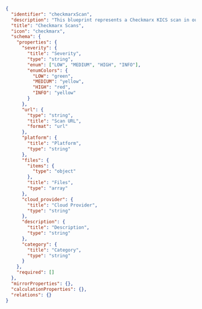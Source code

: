```json showLineNumbers
{
  "identifier": "checkmarxScan",
  "description": "This blueprint represents a Checkmarx KICS scan in our software catalog",
  "title": "Checkmarx Scans",
  "icon": "checkmarx",
  "schema": {
    "properties": {
      "severity": {
        "title": "Severity",
        "type": "string",
        "enum": ["LOW", "MEDIUM", "HIGH", "INFO"],
        "enumColors": {
          "LOW": "green",
          "MEDIUM": "yellow",
          "HIGH": "red",
          "INFO": "yellow"
        }
      },
      "url": {
        "type": "string",
        "title": "Scan URL",
        "format": "url"
      },
      "platform": {
        "title": "Platform",
        "type": "string"
      },
      "files": {
        "items": {
          "type": "object"
        },
        "title": "Files",
        "type": "array"
      },
      "cloud_provider": {
        "title": "Cloud Provider",
        "type": "string"
      },
      "description": {
        "title": "Description",
        "type": "string"
      },
      "category": {
        "title": "Category",
        "type": "string"
      }
    },
    "required": []
  },
  "mirrorProperties": {},
  "calculationProperties": {},
  "relations": {}
}
```
